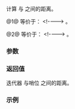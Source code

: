 {{title|operator-{{small|(ranges::adjacent_transform_view::''sentinel'')}}}}
{{cpp/ranges/adjacent_transform_view/navbar}}

{{dcl begin}}
{{dcl|num=1|since=c++23|
template&lt; bool OtherConst &gt;
    requires std::sized_sentinel_for&lt;/*inner-sentinel*/&lt;Const&gt;,
                                     /*inner-iterator*/&lt;OtherConst&gt;&gt;
friend constexpr
    ranges::range_difference_t&lt;/*maybe-const*/&lt;OtherConst, InnerView&gt;&gt;
        operator-( const /*iterator*/&lt;OtherConst&gt;&amp; x, const /*sentinel*/&amp; y );
}}
{{dcl|num=2|since=c++23|
template&lt; bool OtherConst &gt;
    requires std::sized_sentinel_for&lt;/*inner-sentinel*/&lt;Const&gt;,
                                     /*inner-iterator*/&lt;OtherConst&gt;&gt;
friend constexpr
    ranges::range_difference_t&lt;/*maybe-const*/&lt;OtherConst, InnerView&gt;&gt;
        operator-( const /*sentinel*/&amp; y, const /*iterator*/&lt;OtherConst&gt;&amp; x );
}}
{{dcl end}}

计算{{lt|cpp/ranges/adjacent_transform_view/iterator|迭代器}} {{c|x}} 与 {{rlp|/|哨位}} {{c|y}} 之间的距离。

@1@ 等价于： &lt;!--{{c|1=return x.inner_ - y.inner_;}}--&gt;
{{box|{{c/core|return x.}}{{lti|cpp/ranges/adjacent_transform_view/iterator#数据成员|inner_}}{{nbspt}}{{c/core|- y.}}{{rlpi|/#数据成员|inner_}}{{c/core|;}}}}。

@2@ 等价于： &lt;!--{{c|1=return y.inner_ - x.inner_;}}--&gt;
{{box|{{c/core|return y.}}{{rlpi|/#数据成员|inner_}}{{nbspt}}{{c/core|- x.}}{{lti|cpp/ranges/adjacent_transform_view/iterator#数据成员|inner_}}{{c/core|;}}}}。

{{cpp/hidden friend|{{tt|adjacent_transform_view::''sentinel''}}|plural=yes|tmpl=yes}}

===参数===
{{par begin}}
{{par|x|迭代器}}
{{par|y|哨位}}
{{par end}}

===返回值===
迭代器 {{c|x}} 与哨位 {{c|y}} 之间的距离。

===示例===
{{example}}

{{langlinks|de|en|es|ja|ru}}